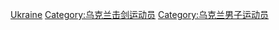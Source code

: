 [[Category:各国男子击剑运动员|Ukraine]]
[[Category:乌克兰击剑运动员|Category:乌克兰击剑运动员]]
[[Category:乌克兰男子运动员|Category:乌克兰男子运动员]]